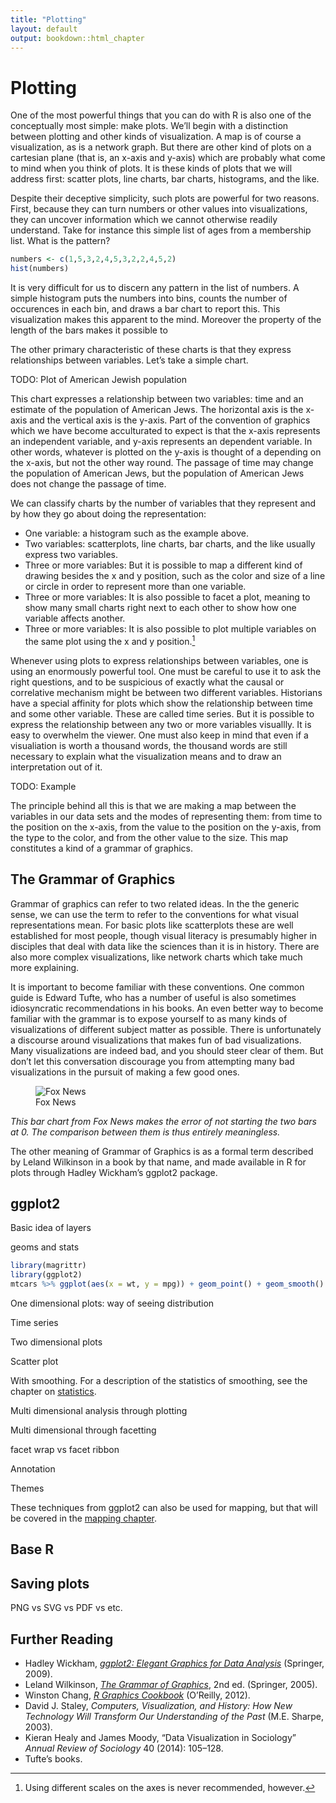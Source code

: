 ```yaml
---
title: "Plotting"
layout: default
output: bookdown::html_chapter
---
```


# Plotting

One of the most powerful things that you can do with R is also one of the conceptually most simple: make plots. We'll begin with a distinction between plotting and other kinds of visualization. A map is of course a visualization, as is a network graph. But there are other kind of plots on a cartesian plane (that is, an x-axis and y-axis) which are probably what come to mind when you think of plots. It is these kinds of plots that we will address first: scatter plots, line charts, bar charts, histograms, and the like.


Despite their deceptive simplicity, such plots are powerful for two reasons. First, because they can turn numbers or other values into visualizations, they can uncover information which we cannot otherwise readily understand. Take for instance this simple list of ages from a membership list. What is the pattern? 

```r
numbers <- c(1,5,3,2,4,5,3,2,2,4,5,2)
hist(numbers)
```

It is very difficult for us to discern any pattern in the list of numbers. A simple histogram puts the numbers into bins, counts the number of occurences in each bin, and draws a bar chart to report this. This visualization makes this apparent to the mind. Moreover the property of the length of the bars makes it possible to 

The other primary characteristic of these charts is that they express relationships between variables. Let's take a simple chart.

TODO: Plot of American Jewish population

This chart expresses a relationship between two variables: time and an estimate of the population of American Jews. The horizontal axis is the x-axis and the vertical axis is the y-axis. Part of the convention of graphics which we have become acculturated to expect is that the x-axis represents an independent variable, and y-axis represents an dependent variable. In other words, whatever is plotted on the y-axis is thought of a depending on the x-axis, but not the other way round. The passage of time may change the population of American Jews, but the population of American Jews does not change the passage of time.

We can classify charts by the number of variables that they represent and by how they go about doing the representation:

- One variable: a histogram such as the example above.
- Two variables: scatterplots, line charts, bar charts, and the like usually express two variables.
- Three or more variables: But it is possible to map a different kind of drawing besides the x and y position, such as the color and size of a line or circle in order to represent more than one variable.
- Three or more variables: It is also possible to facet a plot, meaning to show many small charts right next to each other to show how one variable affects another.
- Three or more variables: It is also possible to plot multiple variables on the same plot using the x and y position.^[Using different scales on the axes is never recommended, however.]

Whenever using plots to express relationships between variables, one is using an enormously powerful tool. One must be careful to use it to ask the right questions, and to be suspicious of exactly what the causal or correlative mechanism might be between two different variables. Historians have a special affinity for plots which show the relationship between time and some other variable. These are called time series. But it is possible to express the relationship between any two or more variables visuallly. It is easy to overwhelm the viewer. One must also keep in mind that even if a visualiation is worth a thousand words, the thousand words are still necessary to explain what the visualization means and to draw an interpretation out of it.

TODO: Example

The principle behind all this is that we are making a map between the variables in our data sets and the modes of representing them: from time to the position on the x-axis, from the value to the position on the y-axis, from the type to the color, and from the other value to the size. This map constitutes a kind of a grammar of graphics.

## The Grammar of Graphics

Grammar of graphics can refer to two related ideas. In the the generic sense, we can use the term to refer to the conventions for what visual representations mean. For basic plots like scatterplots these are well established for most people, though visual literacy is presumably higher in disciples that deal with data like the sciences than it is in history. There are also more complex visualizations, like network charts which take much more explaining.

It is important to become familiar with these conventions. One common guide is Edward Tufte, who has a number of useful is also sometimes idiosyncratic recommendations in his books. An even better way to become familiar with the grammar is to expose yourself to as many kinds of visualizations of different subject matter as possible. There is unfortunately a discourse around visualizations that makes fun of bad visualizations. Many visualizations are indeed bad, and you should steer clear of them. But don't let this conversation discourage you from attempting many bad visualizations in the pursuit of making a few good ones.

![Fox News](screenshots/fox-news.jpg)

*This bar chart from Fox News makes the error of not starting the two bars at 0. The comparison between them is thus entirely meaningless.*

The other meaning of Grammar of Graphics is as a formal term described by Leland Wilkinson in a book by that name, and made available in R for plots through Hadley Wickham's ggplot2 package.


## ggplot2

Basic idea of layers

geoms and stats

```r
library(magrittr)
library(ggplot2)
mtcars %>% ggplot(aes(x = wt, y = mpg)) + geom_point() + geom_smooth() + ggtitle("Weight vs. MPG in MTCARS data set")
```

One dimensional plots: way of seeing distribution

Time series

Two dimensional plots

Scatter plot

With smoothing. For a description of the statistics of smoothing, see the chapter on [statistics](statistics.html).


Multi dimensional analysis through plotting

Multi dimensional through facetting

facet wrap vs facet ribbon

Annotation

Themes

These techniques from ggplot2 can also be used for mapping, but that will be covered in the [mapping chapter](mapping.html).

## Base R

## Saving plots

PNG vs SVG vs PDF vs etc.

## Further Reading

- Hadley Wickham, *[ggplot2: Elegant Graphics for Data Analysis](http://www.springer.com/statistics/computational+statistics/book/978-0-387-98140-6)* (Springer, 2009).
- Leland Wilkinson, *[The Grammar of Graphics](http://www.springer.com/statistics/computational+statistics/book/978-0-387-24544-7)*, 2nd ed. (Springer, 2005).
- Winston Chang, *[R Graphics Cookbook](http://www.cookbook-r.com/Graphs/)* (O'Reilly, 2012).
- David J. Staley, *Computers, Visualization, and History: How New Technology Will Transform Our Understanding of the Past* (M.E. Sharpe, 2003).
- Kieran Healy and James Moody, "Data Visualization in Sociology" *Annual Review of Sociology* 40 (2014): 105--128.
- Tufte's books.
